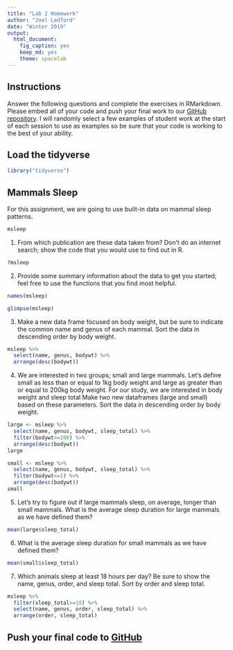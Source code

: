```yaml
---
title: "Lab 2 Homework"
author: "Joel Ledford"
date: "Winter 2019"
output:
  html_document:
    fig_caption: yes
    keep_md: yes
    theme: spacelab
---
```


## Instructions
Answer the following questions and complete the exercises in RMarkdown. Please embed all of your code and push your final work to our [GitHub repository](https://github.com/FRS417-DataScienceBiologists). I will randomly select a few examples of student work at the start of each session to use as examples so be sure that your code is working to the best of your ability.

## Load the tidyverse
```r
library("tidyverse")
```

## Mammals Sleep
For this assignment, we are going to use built-in data on mammal sleep patterns.  
```r
msleep
```

1. From which publication are these data taken from? Don't do an internet search; show the code that you would use to find out in R.
```r
?msleep
```

2. Provide some summary information about the data to get you started; feel free to use the functions that you find most helpful.
```r
names(msleep)
```

```r
glimpse(msleep)
```

3. Make a new data frame focused on body weight, but be sure to indicate the common name and genus of each mammal. Sort the data in descending order by body weight.
```r
msleep %>% 
  select(name, genus, bodywt) %>% 
  arrange(desc(bodywt))
```

4. We are interested in two groups; small and large mammals. Let's define small as less than or equal to 1kg body weight and large as greater than or equal to 200kg body weight. For our study, we are interested in body weight and sleep total Make two new dataframes (large and small) based on these parameters. Sort the data in descending order by body weight.
```r
large <- msleep %>% 
  select(name, genus, bodywt, sleep_total) %>% 
  filter(bodywt>=200) %>% 
  arrange(desc(bodywt))
large
```

```r
small <- msleep %>% 
  select(name, genus, bodywt, sleep_total) %>% 
  filter(bodywt<=1) %>% 
  arrange(desc(bodywt))
small
```

5. Let's try to figure out if large mammals sleep, on average, longer than small mammals. What is the average sleep duration for large mammals as we have defined them?
```r
mean(large$sleep_total)
```

6. What is the average sleep duration for small mammals as we have defined them?
```r
mean(small$sleep_total)
```

7. Which animals sleep at least 18 hours per day? Be sure to show the name, genus, order, and sleep total. Sort by order and sleep total.
```r
msleep %>% 
  filter(sleep_total>=18) %>% 
  select(name, genus, order, sleep_total) %>% 
  arrange(order, sleep_total)
```

## Push your final code to [GitHub](https://github.com/FRS417-DataScienceBiologists)